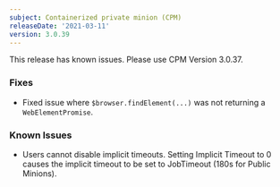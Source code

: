 ```yaml
---
subject: Containerized private minion (CPM)
releaseDate: '2021-03-11'
version: 3.0.39
---
```


<Callout variant="caution">
  This release has known issues. Please use CPM Version 3.0.37.
</Callout>

### Fixes

* Fixed issue where `$browser.findElement(...)` was not returning a `WebElementPromise`.

### Known Issues

* Users cannot disable implicit timeouts. Setting Implicit Timeout to 0 causes the implicit timeout to be set to JobTimeout (180s for Public Minions).

